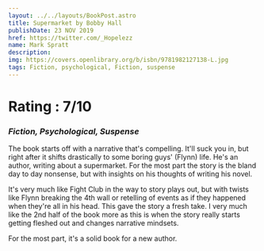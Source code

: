 ```yaml
---
layout: ../../layouts/BookPost.astro
title: Supermarket by Bobby Hall
publishDate: 23 NOV 2019
href: https://twitter.com/_Hopelezz
name: Mark Spratt
description: 
img: https://covers.openlibrary.org/b/isbn/9781982127138-L.jpg
tags: Fiction, psychological, Fiction, suspense
---
```


<Author />

# Rating : 7/10
### _Fiction, Psychological, Suspense_

The book starts off with a narrative that's compelling. It'll suck you in, but right after it shifts drastically to some boring guys' (Flynn) life. He's an author, writing about a supermarket. For the most part the story is the bland day to day nonsense, but with insights on his thoughts of writing his novel. 

It's very much like Fight Club in the way to story plays out, but with twists like Flynn breaking the 4th wall or retelling of events as if they happened when they're all in his head. This gave the story a fresh take. I very much like the 2nd half of the book more as this is when the story really starts getting fleshed out and changes narrative mindsets. 

For the most part, it's a solid book for a new author.
